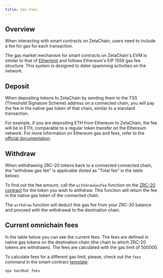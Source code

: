 ```yaml
---
title: Gas Fees
---
```




## Overview

When interacting with smart contracts on ZetaChain, users need to include a fee
for gas for each transaction.

The gas market mechanism for smart contracts on ZetaChain's EVM is similar to
that of [Ethermint](https://docs.ethermint.zone/basics/gas.html) and follows
Ethereum's EIP 1559 gas fee structure. This system is designed to deter spamming
activities on the network.

## Deposit

When depositing tokens to ZetaChain by sending them to the TSS (Threshold
Signature Scheme) address on a connected chain, you will pay the fee in the
native gas token of that chain, similar to a standard transaction.

For example, if you are depositing ETH from Ethereum to ZetaChain, the fee will
be in ETH, comparable to a regular token transfer on the Ethereum network. For
more information on Ethereum gas and fees, refer to the [official
documentation](https://ethereum.org/en/developers/docs/gas/).

## Withdraw

When withdrawing ZRC-20 tokens back to a connected connected chain, the
"withdraw gas fee" is applicable (listed as "Total fee" in the table below).

To find out the fee amount, call the `withdrawGasFee` function on the [ZRC-20
contract](https://github.com/zeta-chain/protocol-contracts/blob/main/v2/contracts/zevm/ZRC20.sol)
for the token you wish to withdraw. This function will return the fee in the
native gas token of the connected chain.

The `withdraw` function will deduct this gas fee from your ZRC-20 balance and
proceed with the withdrawal to the destination chain.

## Current omnichain fees

In the table below you can see the current fees. The fees are defined in native
gas tokens on the destination chain (the chain to which ZRC-20 tokens are
withdrawn). The fees are calculated with the gas limit of 500000.

<Fees type="omnichain" />

To calculate fees for a different gas limit, please, check out the `fees`
command in the smart-contract
[template](https://github.com/zeta-chain/template):

```
npx hardhat fees
```

